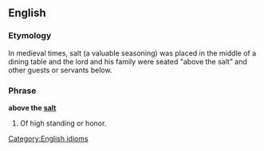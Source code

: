 ==English==

===Etymology===
In medieval times, salt (a valuable seasoning) was placed in the middle of a dining table and the lord and his family were seated "above the salt" and other guests or servants below.

===Phrase===
'''above the [[salt]]'''

# Of high standing or honor.

[[Category:English idioms]]
